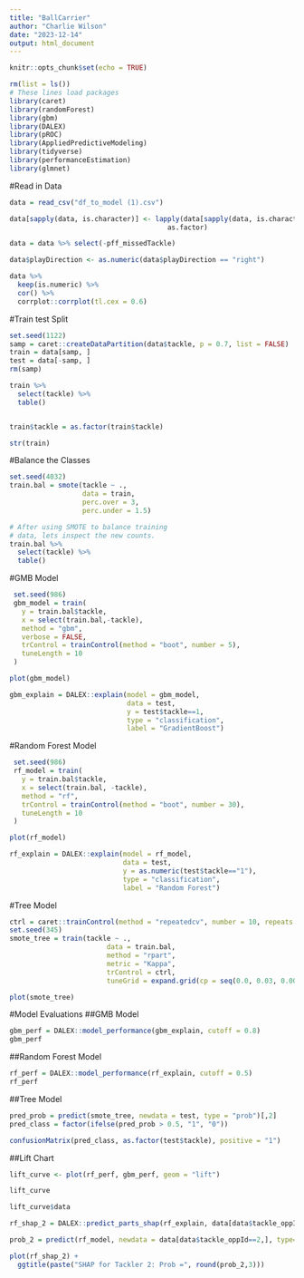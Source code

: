 ```yaml
---
title: "BallCarrier"
author: "Charlie Wilson"
date: "2023-12-14"
output: html_document
---
```


```r
knitr::opts_chunk$set(echo = TRUE)
```

```r
rm(list = ls())
# These lines load packages
library(caret)
library(randomForest)
library(gbm)
library(DALEX)
library(pROC)
library(AppliedPredictiveModeling)
library(tidyverse)
library(performanceEstimation)
library(glmnet)
```

#Read in Data

```r
data = read_csv("df_to_model (1).csv")
```
```r
data[sapply(data, is.character)] <- lapply(data[sapply(data, is.character)], 
                                       as.factor)
```

```r
data = data %>% select(-pff_missedTackle)
```

```r
data$playDirection <- as.numeric(data$playDirection == "right")
```

```r
data %>%
  keep(is.numeric) %>%
  cor() %>%
  corrplot::corrplot(tl.cex = 0.6)
```

#Train test Split
```r
set.seed(1122)
samp = caret::createDataPartition(data$tackle, p = 0.7, list = FALSE)
train = data[samp, ]
test = data[-samp, ]
rm(samp)
```

```r
train %>%
  select(tackle) %>% 
  table()
```

```r

```

```r
train$tackle = as.factor(train$tackle)
```

```r
str(train)
```

#Balance the Classes


```r
set.seed(4032)
train.bal = smote(tackle ~ .,
                  data = train,
                  perc.over = 3,
                  perc.under = 1.5)

# After using SMOTE to balance training
# data, lets inspect the new counts.
train.bal %>%
  select(tackle) %>%
  table() 
```

#GMB Model

```r
 set.seed(986)
 gbm_model = train(
   y = train.bal$tackle,
   x = select(train.bal,-tackle),
   method = "gbm",
   verbose = FALSE,
   trControl = trainControl(method = "boot", number = 5),
   tuneLength = 10
 )
```
```r
plot(gbm_model)
```
```r
gbm_explain = DALEX::explain(model = gbm_model,
                             data = test,
                             y = test$tackle==1,
                             type = "classification",
                             label = "GradientBoost")
```

#Random Forest Model

```r
 set.seed(986)
 rf_model = train(
   y = train.bal$tackle,
   x = select(train.bal, -tackle),
   method = "rf",
   trControl = trainControl(method = "boot", number = 30),
   tuneLength = 10
 )
```

```r
plot(rf_model)
```

```r
rf_explain = DALEX::explain(model = rf_model,
                            data = test,
                            y = as.numeric(test$tackle=="1"),
                            type = "classification",
                            label = "Random Forest")
```



#Tree Model

```r
ctrl = caret::trainControl(method = "repeatedcv", number = 10, repeats = 5)
set.seed(345)
smote_tree = train(tackle ~ .,
                        data = train.bal,
                        method = "rpart",
                        metric = "Kappa",
                        trControl = ctrl,
                        tuneGrid = expand.grid(cp = seq(0.0, 0.03, 0.0005)))

plot(smote_tree)
```

#Model Evaluations
##GMB Model 
```r

gbm_perf = DALEX::model_performance(gbm_explain, cutoff = 0.8)
gbm_perf
```
##Random Forest Model
```r
rf_perf = DALEX::model_performance(rf_explain, cutoff = 0.5)
rf_perf
```
##Tree Model
```r
pred_prob = predict(smote_tree, newdata = test, type = "prob")[,2]
pred_class = factor(ifelse(pred_prob > 0.5, "1", "0"))

```

```r
confusionMatrix(pred_class, as.factor(test$tackle), positive = "1")
```

##Lift Chart
```r
lift_curve <- plot(rf_perf, gbm_perf, geom = "lift")
```

```r
lift_curve
```


```r
lift_curve$data
```
```r
rf_shap_2 = DALEX::predict_parts_shap(rf_explain, data[data$tackle_oppId==2,], B=25)
```


```r
prob_2 = predict(rf_model, newdata = data[data$tackle_oppId==2,], type="prob")[,2]
```

```r
plot(rf_shap_2) + 
  ggtitle(paste("SHAP for Tackler 2: Prob =", round(prob_2,3)))
```

